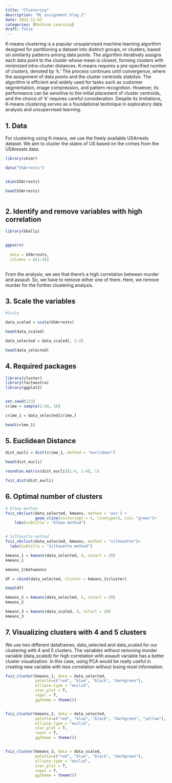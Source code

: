 ```yaml
---
title: "Clustering"
description: "ML assignment blog 2"
date: 2023-12-02
categories: [Machine Learning] 
draft: false
---
```


K-means clustering is a popular unsupervised machine learning algorithm designed for partitioning a dataset into distinct groups, or clusters, based on similarity patterns among data points. The algorithm iteratively assigns each data point to the cluster whose mean is closest, forming clusters with minimized intra-cluster distances. K-means requires a pre-specified number of clusters, denoted by 'k.' The process continues until convergence, where the assignment of data points and the cluster centroids stabilize. The algorithm is efficient and widely used for tasks such as customer segmentation, image compression, and pattern recognition. However, its performance can be sensitive to the initial placement of cluster centroids, and the choice of 'k' requires careful consideration. Despite its limitations, K-means clustering serves as a foundational technique in exploratory data analysis and unsupervised learning.

## 1. Data

For clustering using K-means, we use the freely available USArrests dataset. We aim to cluster the states of US based on the crimes from the USAressts data.

```r

library(skimr)

data("USArrests")


skim(USArrests)

head(USArrests)



```

## 2. Identify and remove variables with high correlation

```r

library(GGally)


ggpairs(
  
  data = USArrests,
  columns = c(1:4))
  
```

From the analysis, we see that there's a high correlation between murder and assault. So, we have to remove either one of them. Here, we remove murder for the further clustering analysis.

## 3. Scale the variables

```r



#Scale

data_scaled = scale(USArrests)

head(data_scaled)

data_selected = data_scaled[, 2:4]

head(data_selected)
```

## 4. Required packages

```r

library(cluster)
library(factoextra)
library(ggplot2)


set.seed(123)
crime = sample(1:50, 10)

crime_1 = data_selected[crime,]

head(crime_1)

```

## 5. Euclidean Distance

```r

dist_eucli = dist(crime_1, method = "euclidean")

head(dist_eucli)

```

```r


round(as.matrix(dist_eucli)[1:4, 1:4], 1)

fviz_dist(dist_eucli)
```

## 6. Optimal number of clusters

```r


# Elbow method
fviz_nbclust(data_selected, kmeans, method = 'wss') +
             geom_vline(xintercept = 4, linetype=5, col= "green")+
    labs(subtitle = "Elbow method")


# Silhouette method
fviz_nbclust(data_selected, kmeans, method = "silhouette")+
  labs(subtitle = "Silhouette method")


```

```r


kmeans_1 = kmeans(data_selected, 4, nstart = 20)
kmeans_1

kmeans_1$betweenss

```

```r

df = cbind(data_selected, cluster = kmeans_1$cluster)

head(df)
```

```r


kmeans_2 = kmeans(data_selected, 5, nstart = 20)
kmeans_2

```

```r

kmeans_3 = kmeans(data_scaled, 4, nstart = 20)
kmeans_3

```

## 7. Visualizing clusters with 4 and 5 clusters

We use two different dataframes, data_selected and data_scaled for our clustering with 4 and 5 clusters. The variables without removing murder variable (data_scaled) for high correlation with assault variable has a better cluster visualization. In this case, using PCA would be really useful in creating new variable with less correlation without losing most information.

```r


fviz_cluster(kmeans_1, data = data_selected,
             palette=c("red", "blue", "black", "darkgreen"),
             ellipse.type = "euclid",
             star.plot = T,
             repel = T,
             ggtheme = theme())


fviz_cluster(kmeans_2, data = data_selected,
             palette=c("red", "blue", "black", "darkgreen", "yellow"),
             ellipse.type = "euclid",
             star.plot = T,
             repel = T,
             ggtheme = theme())


fviz_cluster(kmeans_3, data = data_scaled,
             palette=c("red", "blue", "black", "darkgreen"),
             ellipse.type = "euclid",
             star.plot = T,
             repel = T,
             ggtheme = theme())


```
